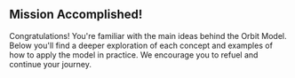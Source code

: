 
## Mission Accomplished!

Congratulations! You're familiar with the main ideas behind the Orbit Model.
Below you'll find a deeper exploration of each concept
and examples of how to apply the model in practice. We encourage you to
refuel and continue your journey.

